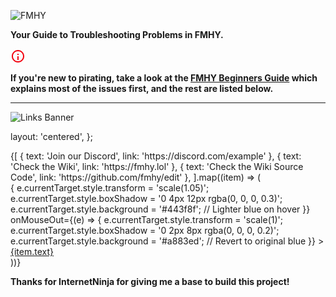 

![FMHY](https://small.fileditchstuff.me/s19/BBkKaVhOUSqSgwozCjPA.png)

**Your Guide to Troubleshooting Problems in FMHY.**



<Callout type="info">
  <svg xmlns="http://www.w3.org/2000/svg" width="24" height="24" viewBox="0 0 24 24">
    <path d="M 12 2 C 6.4666667 2 2 6.4666667 2 12 C 2 17.533333 6.4666667 22 12 22 C 17.533333 22 22 17.533333 22 12 C 22 6.4666667 17.533333 2 12 2 z M 12 4 C 16.466667 4 20 7.5333333 20 12 C 20 16.466667 16.466667 20 12 20 C 7.5333333 20 4 16.466667 4 12 C 4 7.5333333 7.5333333 4 12 4 z M 11 8 L 11 10 L 13 10 L 13 8 L 11 8 z M 11 12 L 11 18 L 13 18 L 13 12 L 11 12 z">
      <animate attributeName="fill" values="red;blue;red" dur="2s" repeatCount="indefinite"/>
    </path>
   </svg>
  
   **If you're new to pirating, take a look at the [FMHY Beginners Guide](https://fmhy.lol/beginners-guide) which explains most of the issues first, and the rest are listed below.**
</Callout>

---

![Links Banner](https://small.fileditchstuff.me/s19/hMYHJvERPIdeuNSBMEL.png)

  layout: 'centered',
};

<div
  style={{
    display: 'flex',
    gap: '56px', // Spaced out even more
    justifyContent: 'center',
    alignItems: 'center',
    flexWrap: 'wrap',
    marginTop: '40px', // Space at the top
  }}
>
  {[
    { text: 'Join our Discord', link: 'https://discord.com/example' },
    { text: 'Check the Wiki', link: 'https://fmhy.lol' },
    { text: 'Check the Wiki Source Code', link: 'https://github.com/fmhy/edit' },
  ].map((item) => (
    <div
      key={item.text}
      style={{
        borderRadius: '9px', // Sharp corners
        boxShadow: '0 2px 8px rgba(0, 0, 0, 0.2)', // Subtle shadow for depth
        background: '#a883ed', // Blue background
        color: '#FFFFFF', // White text
        textAlign: 'center',
        padding: '20px',
        width: '240px',
        height: '100px', // Proportional size
        display: 'flex',
        flexDirection: 'column',
        justifyContent: 'center',
        alignItems: 'center',
        transition: 'transform 0.2s, box-shadow 0.2s, background 0.2s',
      }}
      onMouseOver={(e) => {
        e.currentTarget.style.transform = 'scale(1.05)';
        e.currentTarget.style.boxShadow = '0 4px 12px rgba(0, 0, 0, 0.3)';
        e.currentTarget.style.background = '#443f8f'; // Lighter blue on hover
      }}
      onMouseOut={(e) => {
        e.currentTarget.style.transform = 'scale(1)';
        e.currentTarget.style.boxShadow = '0 2px 8px rgba(0, 0, 0, 0.2)';
        e.currentTarget.style.background = '#a883ed'; // Revert to original blue
      }}
    >
      <a
        href={item.link}
        style={{
          textDecoration: 'none',
          color: '#E0F2FE', // Lighter blue for accent
          fontSize: '16px',
          fontWeight: 'bold',
        }}
        target="_blank"
        rel="noopener noreferrer"
      >
        {item.text}
      </a>
    </div>
  ))}
</div>

**Thanks for InternetNinja for giving me a base to build this project!**
